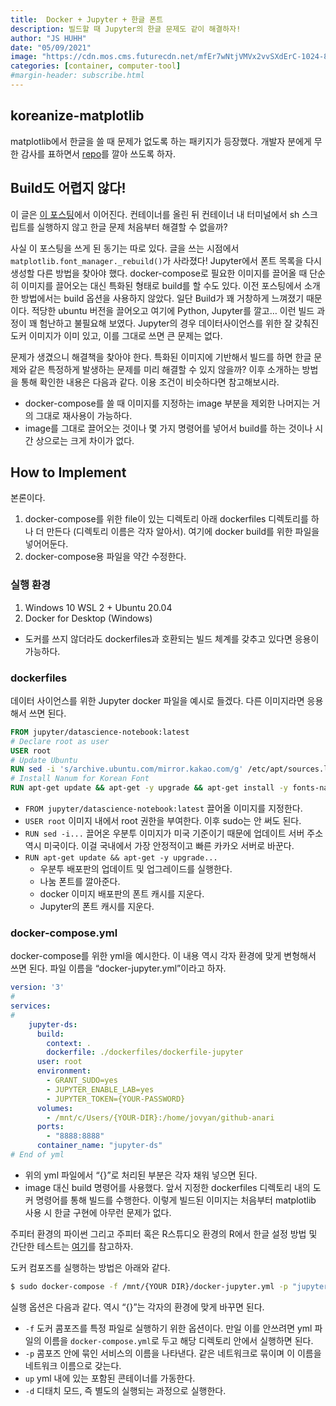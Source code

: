 ```yaml
---
title:  Docker + Jupyter + 한글 폰트 
description: 빌드할 때 Jupyter의 한글 문제도 같이 해결하자!
author: "JS HUHH"
date: "05/09/2021"
image: "https://cdn.mos.cms.futurecdn.net/mfEr7wNtjVMVx2vvSXdErC-1024-80.jpg.webp"
categories: [container, computer-tool]
#margin-header: subscribe.html
---
```


:::{ .callout-tip }
## koreanize-matplotlib

matplotlib에서 한글을 쓸 때 문제가 없도록 하는 패키지가 등장했다. 개발자 분에게 무한 감사를 표하면서 [repo](https://github.com/ychoi-kr/koreanize-matplotlib)를 깔아 쓰도록 하자. 
:::

## Build도 어렵지 않다! 

이 글은 [이 포스팅](https://anarinsk.github.io/lostineconomics-v2-1/docker/data-science/2020/09/24/install-hangul-in-docker.html)에서 이어진다. 컨테이너를 올린 뒤 컨테이너 내 터미널에서 sh 스크립트를 실행하지 않고 한글 문제 처음부터 해결할 수 없을까? 

사실 이 포스팅을 쓰게 된 동기는 따로 있다. 글을 쓰는 시점에서 `matplotlib.font_manager._rebuild()`가 사라졌다! Jupyter에서 폰트 목록을 다시 생성할 다른 방법을 찾아야 했다. docker-compose로 필요한 이미지를 끌어올 때 단순히 이미지를 끌어오는 대신 특화된 형태로 build를 할 수도 있다. 이전 포스팅에서 소개한 방법에서는 build 옵션을 사용하지 않았다. 일단 Build가 꽤 거창하게 느껴졌기 때문이다. 적당한 ubuntu 버전을 끌어오고 여기에 Python, Jupyter를 깔고... 이런 빌드 과정이 꽤 험난하고 불필요해 보였다. Jupyter의 경우 데이터사이언스를 위한 잘 갖춰진 도커 이미지가 이미 있고, 이를 그대로 쓰면 큰 문제는 없다. 

문제가 생겼으니 해결책을 찾아야 한다. 특화된 이미지에 기반해서 빌드를 하면 한글 문제와 같은 특정하게 발생하는 문제를 미리 해결할 수 있지 않을까? 이후 소개하는 방법을 통해 확인한 내용은 다음과 같다. 이용 조건이 비슷하다면 참고해보시라.  

- docker-compose를 쓸 때 이미지를 지정하는 image 부분을 제외한 나머지는 거의 그대로 재사용이 가능하다. 
- image를 그대로 끌어오는 것이나 몇 가지 명령어를 넣어서 build를 하는 것이나 시간 상으로는 크게 차이가 없다. 

## How to Implement 

본론이다. 

1. docker-compose를 위한 file이 있는 디렉토리 아래 dockerfiles 디렉토리를 하나 더 만든다 (디렉토리 이름은 각자 알아서). 여기에 docker build를 위한 파일을 넣어어둔다. 
2. docker-compose용 파일을 약간 수정한다. 

### 실행 환경 

1. Windows 10 WSL 2 + Ubuntu 20.04 
2. Docker for Desktop (Windows)

- 도커를 쓰지 않더라도 dockerfiles과 호환되는 빌드 체계를 갖추고 있다면 응용이 가능하다. 

### dockerfiles 

데이터 사이언스를 위한 Jupyter docker 파일을 예시로 들겠다. 다른 이미지라면 응용해서 쓰면 된다. 

```dockerfile
FROM jupyter/datascience-notebook:latest
# Declare root as user 
USER root
# Update Ubuntu 
RUN sed -i 's/archive.ubuntu.com/mirror.kakao.com/g' /etc/apt/sources.list && sed -i 's/security.ubuntu.com/mirror.kakao.com/g' /etc/apt/sources.list
# Install Nanum for Korean Font 
RUN apt-get update && apt-get -y upgrade && apt-get install -y fonts-nanum* && fc-cache -fv && rm -fr ~/.cache/matplotlib
```

+ `FROM jupyter/datascience-notebook:latest` 끌어올 이미지를 지정한다. 
+ `USER root` 이미지 내에서 root 권한을 부여한다. 이후 sudo는 안 써도 된다. 
+ `RUN sed -i...` 끌어온 우분투 이미지가 미국 기준이기 때문에 업데이트 서버 주소 역시 미국이다. 이걸 국내에서 가장 안정적이고 빠른 카카오 서버로 바꾼다. 
+ `RUN apt-get update && apt-get -y upgrade...` 
    + 우분투 배포판의 업데이트 및 업그레이드를 실행한다.  
    + 나눔 폰트를 깔아준다. 
    + docker 이미지 배포판의 폰트 캐시를 지운다. 
    + Jupyter의 폰트 캐시를 지운다. 

### docker-compose.yml 

docker-compose를 위한 yml을 예시한다. 이 내용 역시 각자 환경에 맞게 변형해서 쓰면 된다. 파일 이름을 "docker-jupyter.yml"이라고 하자. 

```yaml
version: '3'
#
services:
#
    jupyter-ds:
      build:
        context: .
        dockerfile: ./dockerfiles/dockerfile-jupyter
      user: root
      environment:
        - GRANT_SUDO=yes
        - JUPYTER_ENABLE_LAB=yes
        - JUPYTER_TOKEN={YOUR-PASSWORD}
      volumes:
        - /mnt/c/Users/{YOUR-DIR}:/home/jovyan/github-anari
      ports:
        - "8888:8888"
      container_name: "jupyter-ds"
# End of yml
```

+ 위의 yml 파일에서 "{}"로 처리된 부분은 각자 채워 넣으면 된다. 
+ image 대신 build 명령어를 사용했다. 앞서 지정한 dockerfiles 디렉토리 내의 도커 명령어를 통해 빌드를 수행한다. 이렇게 빌드된 이미지는 처음부터 matplotlib 사용 시 한글 구현에 아무런 문제가 없다. 

주피터 환경의 파이썬 그리고 주피터 혹은 R스튜디오 환경의 R에서 한글 설정 방법 및 간단한 테스트는 [여기](https://github.com/anarinsk/setup_k8s/tree/main/testing)를 참고하자. 

도커 컴포즈를 실행하는 방법은 아래와 같다. 

```bash
$ sudo docker-compose -f /mnt/{YOUR DIR}/docker-jupyter.yml -p "jupyter-ds" up -d
```

실행 옵션은 다음과 같다. 역시 "{}"는 각자의 환경에 맞게 바꾸면 된다. 

+ `-f` 도커 콤포즈를 특정 파일로 실행하기 위한 옵션이다. 만일 이를 안쓰려면 yml 파일의 이름을 `docker-compose.yml`로 두고 해당 디렉토리 안에서 실행하면 된다. 
+ `-p` 콤포즈 안에 묶인 서비스의 이름을 나타낸다. 같은 네트워크로 묶이며 이 이름을 네트워크 이름으로 갖는다. 
+ `up` yml 내에 있는 포함된 콘테이너를 가동한다. 
+ `-d` 디태치 모드, 즉 별도의 실행되는 과정으로 실행한다. 

